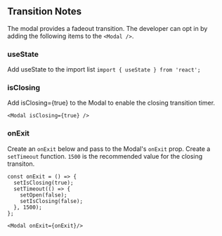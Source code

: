 
<Meta title="Sage/Modal/Transition Notes" />

## Transition Notes
The modal provides a fadeout transition. The developer can opt in by adding the following items to the `<Modal />`.

### useState
Add useState to the import list
`import { useState } from 'react';`

### isClosing
Add isClosing={true} to the Modal to enable the closing transition timer.

```
<Modal isClosing={true} />
```

### onExit
Create an `onExit` below and pass to the Modal's `onExit` prop. Create a `setTimeout` function. `1500` is the recommended value for the closing transiton.

```
const onExit = () => {
  setIsClosing(true);
  setTimeout(() => {
    setOpen(false);
    setIsClosing(false);
  }, 1500);
};

<Modal onExit={onExit}/>
```
